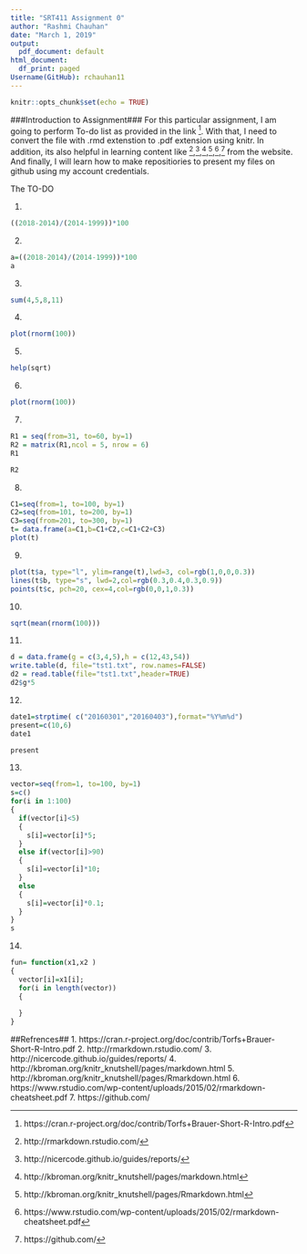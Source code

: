 ```yaml
---
title: "SRT411 Assignment 0"
author: "Rashmi Chauhan"
date: "March 1, 2019"
output:
  pdf_document: default
html_document:
  df_print: paged
Username(GitHub): rchauhan11
---
```

  
  ```r
knitr::opts_chunk$set(echo = TRUE)
```
###Introduction to Assignment###
For this particular assignment, I am going to perform To-do list as provided in the link [^1]. With that, I need to convert the file with .rmd extenstion to .pdf extension using knitr. In addition, its also helpful in learning content like [^2],[^3],[^4],[^5],[^6],[^7] from the website. And finally, I will learn how to make repositiories to present my files on github using my account credentials.


The TO-DO 

1)
```r
((2018-2014)/(2014-1999))*100
```

2)
```r
a=((2018-2014)/(2014-1999))*100
a
```

3)
```r
sum(4,5,8,11)
```

4)
```r
plot(rnorm(100))
```

5)
```r
help(sqrt)
```

6)
```r
plot(rnorm(100))
```

7)
```r
R1 = seq(from=31, to=60, by=1)
R2 = matrix(R1,ncol = 5, nrow = 6)
R1
```
```r
R2
```
8)
```r
C1=seq(from=1, to=100, by=1)
C2=seq(from=101, to=200, by=1)
C3=seq(from=201, to=300, by=1)
t= data.frame(a=C1,b=C1+C2,c=C1+C2+C3)
plot(t)
```

9)
```r
plot(t$a, type="l", ylim=range(t),lwd=3, col=rgb(1,0,0,0.3))
lines(t$b, type="s", lwd=2,col=rgb(0.3,0.4,0.3,0.9))
points(t$c, pch=20, cex=4,col=rgb(0,0,1,0.3))
```

10)
```r
sqrt(mean(rnorm(100)))
```

11)
```r
d = data.frame(g = c(3,4,5),h = c(12,43,54))
write.table(d, file="tst1.txt", row.names=FALSE)
d2 = read.table(file="tst1.txt",header=TRUE)
d2$g*5
```

12)
```r
date1=strptime( c("20160301","20160403"),format="%Y%m%d")
present=c(10,6)
date1
```
```r
present
```
13)
```r
vector=seq(from=1, to=100, by=1)
s=c()
for(i in 1:100)
{
  if(vector[i]<5)
  {
    s[i]=vector[i]*5;
  }
  else if(vector[i]>90)
  {
    s[i]=vector[i]*10;
  }
  else
  {
    s[i]=vector[i]*0.1;
  }
}
s
```

14)
```r
fun= function(x1,x2 )
{
  vector[i]=x1[i];
  for(i in length(vector))
  {
    
  }
}
```


##Refrences##
1. https://cran.r-project.org/doc/contrib/Torfs+Brauer-Short-R-Intro.pdf
2. http://rmarkdown.rstudio.com/
  3. http://nicercode.github.io/guides/reports/
  4. http://kbroman.org/knitr_knutshell/pages/markdown.html
5. http://kbroman.org/knitr_knutshell/pages/Rmarkdown.html
6. https://www.rstudio.com/wp-content/uploads/2015/02/rmarkdown-cheatsheet.pdf
7. https://github.com/
  
  [^1]: https://cran.r-project.org/doc/contrib/Torfs+Brauer-Short-R-Intro.pdf
[^2]:http://rmarkdown.rstudio.com/
  [^3]:http://nicercode.github.io/guides/reports/
  [^4]:http://kbroman.org/knitr_knutshell/pages/markdown.html
[^5]:http://kbroman.org/knitr_knutshell/pages/Rmarkdown.html
[^6]:https://www.rstudio.com/wp-content/uploads/2015/02/rmarkdown-cheatsheet.pdf
[^7]:https://github.com/